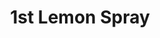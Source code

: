 ---
title: 1st Lemon Spray
media: 
dimensions: 36" x 30"
hero_image: ../../images/gallery/backyard_studio_hawaii.jpg
sale_status: Sold
---